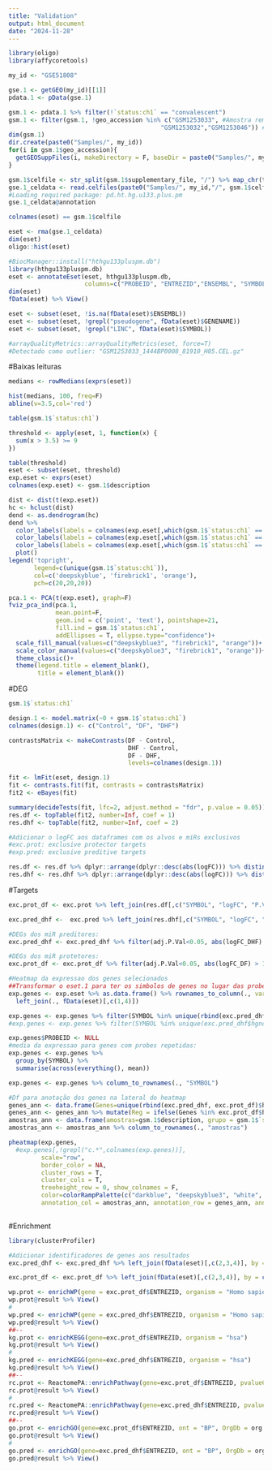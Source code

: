 ```yaml
---
title: "Validation"
output: html_document
date: "2024-11-28"
---
```

```r
library(oligo)
library(affycoretools)
```

```r
my_id <- "GSE51808"

gse.1 <- getGEO(my_id)[[1]]
pdata.1 <- pData(gse.1)

gsm.1 <- pdata.1 %>% filter(!`status:ch1` == "convalescent")
gsm.1 <- filter(gsm.1, !geo_accession %in% c("GSM1253033", #Amostra removida pelo arrayQualityMetrics
                                          "GSM1253032","GSM1253046")) #Amostras removidas por clusterização
dim(gsm.1)
dir.create(paste0("Samples/", my_id))
for(i in gsm.1$geo_accession){
  getGEOSuppFiles(i, makeDirectory = F, baseDir = paste0("Samples/", my_id))
}

gsm.1$celfile <- str_split(gsm.1$supplementary_file, "/") %>% map_chr(tail,1)
gse.1_celdata <- read.celfiles(paste0("Samples/", my_id,"/", gsm.1$celfile))
#Loading required package: pd.ht.hg.u133.plus.pm
gse.1_celdata@annotation

colnames(eset) == gsm.1$celfile

eset <- rma(gse.1_celdata)
dim(eset)
oligo::hist(eset)

#BiocManager::install("hthgu133pluspm.db")
library(hthgu133pluspm.db)
eset <- annotateEset(eset, hthgu133pluspm.db,
                     columns=c("PROBEID", "ENTREZID","ENSEMBL", "SYMBOL", "GENENAME"))
dim(eset)
fData(eset) %>% View()

eset <- subset(eset, !is.na(fData(eset)$ENSEMBL))
eset <- subset(eset, !grepl("pseudogene", fData(eset)$GENENAME))
eset <- subset(eset, !grepl("LINC", fData(eset)$SYMBOL))

#arrayQualityMetrics::arrayQualityMetrics(eset, force=T)
#Detectado como outlier: "GSM1253033_1444BP0008_81910_H05.CEL.gz"

```
#Baixas leituras
```r
medians <- rowMedians(exprs(eset))

hist(medians, 100, freq=F)
abline(v=3.5,col='red')

table(gsm.1$`status:ch1`)

threshold <- apply(eset, 1, function(x) {
  sum(x > 3.5) >= 9
})

table(threshold)
eset <- subset(eset, threshold)
exp.eset <- exprs(eset)
colnames(exp.eset) <- gsm.1$description
```

```r
dist <- dist(t(exp.eset))
hc <- hclust(dist)
dend <- as.dendrogram(hc)
dend %>% 
  color_labels(labels = colnames(exp.eset[,which(gsm.1$`status:ch1` == unique(gsm.1$`status:ch1`)[1])]), col='deepskyblue3') %>% 
  color_labels(labels = colnames(exp.eset[,which(gsm.1$`status:ch1` == unique(gsm.1$`status:ch1`)[2])]), col='firebrick1') %>% 
  color_labels(labels = colnames(exp.eset[,which(gsm.1$`status:ch1` == unique(gsm.1$`status:ch1`)[3])]), col='orange') %>% 
  plot()
legend('topright',
       legend=c(unique(gsm.1$`status:ch1`)),
       col=c('deepskyblue', 'firebrick1', 'orange'),
       pch=c(20,20,20))

pca.1 <- PCA(t(exp.eset), graph=F)
fviz_pca_ind(pca.1,
             mean.point=F,
             geom.ind = c('point', 'text'), pointshape=21,
             fill.ind = gsm.1$`status:ch1`,
             addEllipses = T, ellypse.type="confidence")+
  scale_fill_manual(values=c("deepskyblue3", "firebrick1", "orange"))+
  scale_color_manual(values=c("deepskyblue3", "firebrick1", "orange"))+
  theme_classic()+
  theme(legend.title = element_blank(),
        title = element_blank())
```

#DEG
```r
gsm.1$`status:ch1`

design.1 <- model.matrix(~0 + gsm.1$`status:ch1`)
colnames(design.1) <- c("Control", "DF", "DHF")

contrastsMatrix <- makeContrasts(DF - Control,
                                 DHF - Control,
                                 DF - DHF,
                                 levels=colnames(design.1))

fit <- lmFit(eset, design.1)
fit <- contrasts.fit(fit, contrasts = contrastsMatrix)
fit2 <- eBayes(fit)

summary(decideTests(fit, lfc=2, adjust.method = "fdr", p.value = 0.05))
res.df <- topTable(fit2, number=Inf, coef = 1)
res.dhf <- topTable(fit2, number=Inf, coef = 2)

#Adicionar o logFC aos dataframes com os alvos e miRs exclusivos
#exc.prot: exclusive protector targets
#exp.pred: exclusive preditive targets

res.df <- res.df %>% dplyr::arrange(dplyr::desc(abs(logFC))) %>% distinct(., SYMBOL, .keep_all = T)
res.dhf <- res.dhf %>% dplyr::arrange(dplyr::desc(abs(logFC))) %>% distinct(., SYMBOL, .keep_all = T)
```

#Targets
```r
exc.prot_df <- exc.prot %>% left_join(res.df[,c("SYMBOL", "logFC", "P.Value", "adj.P.Val")], by=c("hgnc_symbol" = "SYMBOL")) %>% dplyr::rename("logFC_miR" = "logFC.x", "logFC_DF" = "logFC.y") %>% na.omit()

exc.pred_dhf <-  exc.pred %>% left_join(res.dhf[,c("SYMBOL", "logFC", "P.Value", "adj.P.Val")], by=c("hgnc_symbol" = "SYMBOL")) %>% dplyr::rename("logFC_miR" = "logFC.x", "logFC_DHF" = "logFC.y") %>% na.omit()

#DEGs dos miR preditores:
exc.pred_dhf <- exc.pred_dhf %>% filter(adj.P.Val<0.05, abs(logFC_DHF) > 1)

#DEGs dos miR protetores:
exc.prot_df <- exc.prot_df %>% filter(adj.P.Val<0.05, abs(logFC_DF) > 1)
```

```r
#Heatmap da expressao dos genes selecionados
##Transformar o eset.1 para ter os simbolos de genes no lugar das probes do array
exp.genes <- exp.eset %>% as.data.frame() %>% rownames_to_column(., var="PROBEID") %>% 
  left_join(., fData(eset)[,c(1,4)])

exp.genes <- exp.genes %>% filter(SYMBOL %in% unique(rbind(exc.pred_dhf, exc.prot_df)$hgnc_symbol))
#exp.genes <- exp.genes %>% filter(SYMBOL %in% unique(exc.pred_dhf$hgnc_symbol))

exp.genes$PROBEID <- NULL
#media da expressao para genes com probes repetidas:
exp.genes <- exp.genes %>% 
  group_by(SYMBOL) %>% 
  summarise(across(everything(), mean))

exp.genes <- exp.genes %>% column_to_rownames(., "SYMBOL")

#Df para anotação dos genes na lateral do heatmap
genes_ann <- data.frame(Genes=unique(rbind(exc.pred_dhf, exc.prot_df)$hgnc_symbol))
genes_ann <- genes_ann %>% mutate(Reg = ifelse(Genes %in% exc.prot_df$hgnc_symbol, "Prot", "Pred")) %>% column_to_rownames(., var="Genes")
amostras_ann <- data.frame(amostras=gsm.1$description, grupo = gsm.1$`status:ch1`)
amostras_ann <- amostras_ann %>% column_to_rownames(., "amostras")

pheatmap(exp.genes,
  #exp.genes[,!grepl("c.*",colnames(exp.genes))],
         scale="row",
         border_color = NA,
         cluster_rows = T,
         cluster_cols = T, 
         treeheight_row = 0, show_colnames = F,
         color=colorRampPalette(c("darkblue", "deepskyblue3", "white", "firebrick1", "firebrick3"))(200), fontsize_row = 6,
         annotation_col = amostras_ann, annotation_row = genes_ann, annotation_colors = list(Reg = c("Prot" = "purple3", "Pred" = "green"),
                                                                                                                        grupo = c("DF" = "firebrick1", "DHF" = "gold2", "control"="grey")))
```

#Enrichment
```r
library(clusterProfiler)

#Adicionar identificadores de genes aos resultados
exc.pred_dhf <- exc.pred_dhf %>% left_join(fData(eset)[,c(2,3,4)], by = c("hgnc_symbol" = "SYMBOL"))

exc.prot_df <- exc.prot_df %>% left_join(fData(eset)[,c(2,3,4)], by = c("hgnc_symbol" = "SYMBOL"))
```

```r
wp.prot <- enrichWP(gene = exc.prot_df$ENTREZID, organism = "Homo sapiens")
wp.prot@result %>% View()
#
wp.pred <- enrichWP(gene = exc.pred_dhf$ENTREZID, organism = "Homo sapiens")
wp.pred@result %>% View()
##--
kg.prot <- enrichKEGG(gene=exc.prot_df$ENTREZID, organism = "hsa")
kg.prot@result %>% View()
#
kg.pred <- enrichKEGG(gene=exc.pred_dhf$ENTREZID, organism = "hsa")
kg.pred@result %>% View()
##--
rc.prot <- ReactomePA::enrichPathway(gene=exc.prot_df$ENTREZID, pvalueCutoff = .05)
rc.prot@result %>% View()
#
rc.pred <- ReactomePA::enrichPathway(gene=exc.pred_dhf$ENTREZID, pvalueCutoff = .05)
rc.pred@result %>% View()
##--
go.prot <- enrichGO(gene=exc.prot_df$ENTREZID, ont = "BP", OrgDb = org.Hs.eg.db)
go.prot@result %>% View()
#
go.pred <- enrichGO(gene=exc.pred_dhf$ENTREZID, ont = "BP", OrgDb = org.Hs.eg.db)
go.pred@result %>% View()
```

